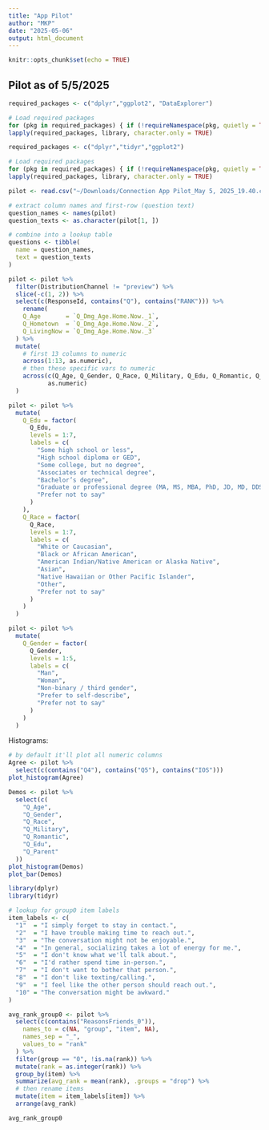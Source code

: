 ```yaml
---
title: "App Pilot"
author: "MKP"
date: "2025-05-06"
output: html_document
---
```


```r
knitr::opts_chunk$set(echo = TRUE)
```

## Pilot as of 5/5/2025

```r
required_packages <- c("dplyr","ggplot2", "DataExplorer") 

# Load required packages 
for (pkg in required_packages) { if (!requireNamespace(pkg, quietly = TRUE)) {install.packages(pkg) } } 
lapply(required_packages, library, character.only = TRUE) 


```

```r
required_packages <- c("dplyr","tidyr","ggplot2") 

# Load required packages 
for (pkg in required_packages) { if (!requireNamespace(pkg, quietly = TRUE)) {install.packages(pkg) } } 
lapply(required_packages, library, character.only = TRUE) 
```

```r
pilot <- read.csv("~/Downloads/Connection App Pilot_May 5, 2025_19.40.csv")

# extract column names and first‐row (question text)
question_names <- names(pilot)
question_texts <- as.character(pilot[1, ])

# combine into a lookup table
questions <- tibble(
  name = question_names,
  text = question_texts
)

pilot <- pilot %>%
  filter(DistributionChannel != "preview") %>%
  slice(-c(1, 2)) %>%
  select(c(ResponseId, contains("Q"), contains("RANK"))) %>%
    rename(
    Q_Age       = `Q_Dmg_Age.Home.Now._1`,
    Q_Hometown  = `Q_Dmg_Age.Home.Now._2`,
    Q_LivingNow = `Q_Dmg_Age.Home.Now._3`
  ) %>%
  mutate(
    # first 13 columns to numeric
    across(1:13, as.numeric),
    # then these specific vars to numeric
    across(c(Q_Age, Q_Gender, Q_Race, Q_Military, Q_Edu, Q_Romantic, Q_Parent),
           as.numeric)
  )

pilot <- pilot %>%
  mutate(
    Q_Edu = factor(
      Q_Edu,
      levels = 1:7,
      labels = c(
        "Some high school or less",
        "High school diploma or GED",
        "Some college, but no degree",
        "Associates or technical degree",
        "Bachelor’s degree",
        "Graduate or professional degree (MA, MS, MBA, PhD, JD, MD, DDS etc.)",
        "Prefer not to say"
      )
    ),
    Q_Race = factor(
      Q_Race,
      levels = 1:7,
      labels = c(
        "White or Caucasian",
        "Black or African American",
        "American Indian/Native American or Alaska Native",
        "Asian",
        "Native Hawaiian or Other Pacific Islander",
        "Other",
        "Prefer not to say"
      )
    )
  )

pilot <- pilot %>%
  mutate(
    Q_Gender = factor(
      Q_Gender,
      levels = 1:5,
      labels = c(
        "Man",
        "Woman",
        "Non-binary / third gender",
        "Prefer to self-describe",
        "Prefer not to say"
      )
    )
  )

```

Histograms:

```r
# by default it'll plot all numeric columns
Agree <- pilot %>%
  select(c(contains("Q4"), contains("Q5"), contains("IOS"))) 
plot_histogram(Agree)
```

```r
Demos <- pilot %>%
  select(c(
    "Q_Age",
    "Q_Gender",
    "Q_Race",
    "Q_Military",
    "Q_Romantic",
    "Q_Edu",
    "Q_Parent"
  ))
plot_histogram(Demos)
plot_bar(Demos)
```

```r
library(dplyr)
library(tidyr)

# lookup for group0 item labels
item_labels <- c(
  "1"  = "I simply forget to stay in contact.",
  "2"  = "I have trouble making time to reach out.",
  "3"  = "The conversation might not be enjoyable.",
  "4"  = "In general, socializing takes a lot of energy for me.",
  "5"  = "I don't know what we'll talk about.",
  "6"  = "I'd rather spend time in-person.",
  "7"  = "I don't want to bother that person.",
  "8"  = "I don't like texting/calling.",
  "9"  = "I feel like the other person should reach out.",
  "10" = "The conversation might be awkward."
)

avg_rank_group0 <- pilot %>%
  select(c(contains("ReasonsFriends_0")),
    names_to = c(NA, "group", "item", NA),
    names_sep = "_",
    values_to = "rank"
  ) %>%
  filter(group == "0", !is.na(rank)) %>%
  mutate(rank = as.integer(rank)) %>%
  group_by(item) %>%
  summarize(avg_rank = mean(rank), .groups = "drop") %>%
  # then rename items
  mutate(item = item_labels[item]) %>%
  arrange(avg_rank)

avg_rank_group0

```
